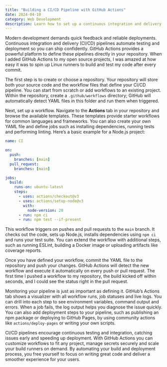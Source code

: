 ```yaml
---
title: "Building a CI/CD Pipeline with GitHub Actions"
date: 2024-04-10
category: Web Development
description: Learn how to set up a continuous integration and delivery pipeline using GitHub Actions, enabling automated builds, tests and deployments.
---
```


Modern development demands quick feedback and reliable deployments. Continuous integration and delivery (CI/CD) pipelines automate testing and deployment so you can ship confidently. GitHub Actions provides a powerful platform to define these pipelines directly in your repository. When I added GitHub Actions to my open source projects, I was amazed at how easy it was to spin up Linux runners to build and test my code after every commit.

The first step is to create or choose a repository. Your repository will store both your source code and the workflow files that define your CI/CD pipeline. You can start from scratch or add workflows to an existing project. Within the repository, create a `.github/workflows` directory; GitHub will automatically detect YAML files in this folder and run them when triggered.

Next, set up a workflow. Navigate to the **Actions** tab in your repository and browse the available templates. These templates provide starter workflows for common languages and frameworks. You can also create your own YAML file and define jobs such as installing dependencies, running tests and performing linting. Here’s a basic example for a Node.js project:

```yaml showLineNumbers
name: CI

on:
  push:
    branches: [main]
  pull_request:
    branches: [main]

jobs:
  build:
    runs-on: ubuntu-latest
    steps:
      - uses: actions/checkout@v3
      - uses: actions/setup-node@v3
        with:
          node-version: 20
      - run: npm ci
      - run: npm test --if-present
```

This workflow triggers on pushes and pull requests to the `main` branch. It checks out the code, sets up Node.js, installs dependencies using `npm ci` and runs your test suite. You can extend the workflow with additional steps, such as running ESLint, building a Docker image or uploading artifacts like coverage reports.

Once you have defined your workflow, commit the YAML file to the repository and push your changes. GitHub Actions will detect the new workflow and execute it automatically on every push or pull request. The first time I pushed a workflow to my repository, the build kicked off within seconds, and I could see the status right in the pull request.

Monitoring your pipeline is just as important as defining it. GitHub’s Actions tab shows a visualizer with all workflow runs, job statuses and live logs. You can drill into each step to see environment variables, command output and errors. When a job fails, the log output helps you diagnose the issue quickly. You can also add deployment steps to your pipeline, such as publishing an npm package or deploying to GitHub Pages, by using community actions like `actions/deploy-pages` or writing your own scripts.

CI/CD pipelines encourage continuous testing and integration, catching issues early and speeding up deployment. With GitHub Actions you can customize workflows to fit any project, manage secrets securely and scale your build runners on demand. By automating your build and deployment process, you free yourself to focus on writing great code and deliver a smoother experience for your users.
